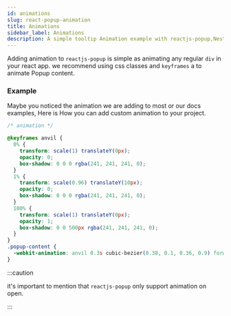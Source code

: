 ```yaml
---
id: animations
slug: react-popup-animation
title: Animations
sidebar_label: Animations
description: A simple tooltip Animation example with reactjs-popup,Nested Tooltip, all available position
---
```


Adding animation to `reactjs-popup` is simple as animating any regular `div` in your react app. we recommend using css classes and `keyframes` a to animate Popup content.

### Example

Maybe you noticed the animation we are adding to most or our docs examples, Here is How you can add custom animation to your project.

```css
/* animation */

@keyframes anvil {
  0% {
    transform: scale(1) translateY(0px);
    opacity: 0;
    box-shadow: 0 0 0 rgba(241, 241, 241, 0);
  }
  1% {
    transform: scale(0.96) translateY(10px);
    opacity: 0;
    box-shadow: 0 0 0 rgba(241, 241, 241, 0);
  }
  100% {
    transform: scale(1) translateY(0px);
    opacity: 1;
    box-shadow: 0 0 500px rgba(241, 241, 241, 0);
  }
}
.popup-content {
  -webkit-animation: anvil 0.3s cubic-bezier(0.38, 0.1, 0.36, 0.9) forwards;
}
```

:::caution

it's important to mention that `reactjs-popup` only support animation on open.

:::
